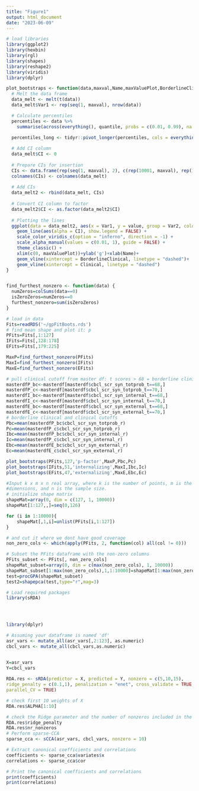 ```yaml
---
title: "Figure1"
output: html_document
date: "2023-06-09"
---
```


```r
# load libraries
library(ggplot2)
library(hexbin)
library(rgl)
library(shapes)
library(reshape2)
library(viridis)
library(dplyr)

```

```r

plot_bootstraps <- function(data,maxval,Name,maxValuePlot,BorderlineClinical,Clinical) {
  # Melt the data frame
  data_melt <- melt(t(data))
  data_melt$Var1 <- rep(seq(1, maxval), nrow(data))

  # Calculate percentiles
  percentiles <- data %>%
    summarise(across(everything(), quantile, probs = c(0.01, 0.99), na.rm = TRUE))
  
  percentiles_long <- tidyr::pivot_longer(percentiles, cols = everything(), names_to = "Percentile", values_to = "YValue")

  # Add CI column
  data_melt$CI <- 0
  
  # Prepare CIs for insertion
  CIs <- data.frame(rep(seq(1, maxval), 2), c(rep(10001, maxval), rep(10002, maxval)), percentiles_long$YValue, rep(1, (maxval*2)))
  colnames(CIs) <- colnames(data_melt)
  
  # Add CIs
  data_melt2 <- rbind(data_melt, CIs)
  
  # Convert CI column to factor
  data_melt2$CI <- as.factor(data_melt2$CI)
  
  # Plotting the lines
  ggplot(data = data_melt2, aes(x = Var1, y = value, group = Var2, color = Var2)) +
    geom_line(aes(alpha = CI), show.legend = FALSE) +
    scale_color_viridis_c(option = "inferno", direction = -1) +
    scale_alpha_manual(values = c(0.01, 1), guide = FALSE) +
    theme_classic() +
    xlim(c(0, maxValuePlot))+ylab('g')+xlab(Name)+
    geom_vline(xintercept = BorderlineClinical, linetype = "dashed")+
    geom_vline(xintercept = Clinical, linetype = "dashed")
}


find_furthest_nonzero <- function(data) {
  numZeros=colSums(data==0)
  isZeroZeros=numZeros==0
  furthest_nonzero=sum(isZeroZeros)
}
```

```r
# load in data
Fits=readRDS('~/gpFitBoots.rds')
# find mean shape and plot it: p
PFits=Fits[,1:127]
IFits=Fits[,128:178]
EFits=Fits[,179:225]

MaxP=find_furthest_nonzero(PFits)
MaxI=find_furthest_nonzero(IFits)
MaxE=find_furthest_nonzero(EFits)

# pull clinical cutoff from master df: t scores > 68 = borderline clinical, 70 = clinical
masterdfP_bc<-masterdf[masterdf$cbcl_scr_syn_totprob_t==68,]
masterdfP_c<-masterdf[masterdf$cbcl_scr_syn_totprob_t==70,]
masterdfI_bc<-masterdf[masterdf$cbcl_scr_syn_internal_t==68,]
masterdfI_c<-masterdf[masterdf$cbcl_scr_syn_internal_t==70,]
masterdfE_bc<-masterdf[masterdf$cbcl_scr_syn_external_t==68,]
masterdfE_c<-masterdf[masterdf$cbcl_scr_syn_external_t==70,]
# borderline clinical and clinical cutoffs
Pbc=mean(masterdfP_bc$cbcl_scr_syn_totprob_r)
Pc=mean(masterdfP_c$cbcl_scr_syn_totprob_r)
Ibc=mean(masterdfP_bc$cbcl_scr_syn_internal_r)
Ic=mean(masterdfP_c$cbcl_scr_syn_internal_r)
Ebc=mean(masterdfE_bc$cbcl_scr_syn_external_r)
Ec=mean(masterdfE_c$cbcl_scr_syn_external_r)

plot_bootstraps(PFits,127,'p-factor',MaxP,Pbc,Pc)
plot_bootstraps(IFits,51,'internalizing',MaxI,Ibc,Ic)
plot_bootstraps(EFits,47,'externalizing',MaxE,Ebc,Ec)

```


```r
#Input k x m x n real array, where k is the number of points, m is the number of
#dimensions, and n is the sample size.
# initialize shape matrix
shapeMat=array(0, dim = c(127, 1, 10000))
shapeMat[1:127,,]=seq(0,126)

for (i in 1:10000){
    shapeMat[,1,i]=unlist(PFits[i,1:127])
}

# and cut it where we dont have good coverage
non_zero_cols <- which(apply(PFits, 2, function(col) all(col != 0)))

# Subset the PFits dataframe with the non-zero columns
PFits_subset <- PFits[, non_zero_cols]
shapeMat_subset=array(0, dim = c(max(non_zero_cols), 1, 10000))
shapeMat_subset[1:max(non_zero_cols),1,1:10000]=shapeMat[1:max(non_zero_cols),1,1:10000]
test=procGPA(shapeMat_subset)
test2=shapepca(test,type="r",mag=3)
```


```r
# Load required packages
library(sRDA)

   


library(dplyr)

# Assuming your dataframe is named 'df'
asr_vars <- mutate_all(asr_vars[,2:123], as.numeric)
cbcl_vars <- mutate_all(cbcl_vars,as.numeric)


X=asr_vars
Y=cbcl_vars
  
RDA.res <- sRDA(predictor = X, predicted = Y, nonzero = c(5,10,15),
ridge_penalty = c(0.1,1), penalization = "enet", cross_validate = TRUE,
parallel_CV = TRUE)

# check first 10 weights of X
RDA.res$ALPHA[1:10]

# check the Ridge parameter and the number of nonzeros included in the model
RDA.res$ridge_penalty
RDA.res$nr_nonzeros
# Perform sparse-CCA
sparse_cca <- sCCA(asr_vars, cbcl_vars, nonzero = 10)

# Extract canonical coefficients and correlations
coefficients <- sparse_cca$variates$x
correlations <- sparse_cca$cor

# Print the canonical coefficients and correlations
print(coefficients)
print(correlations)
```